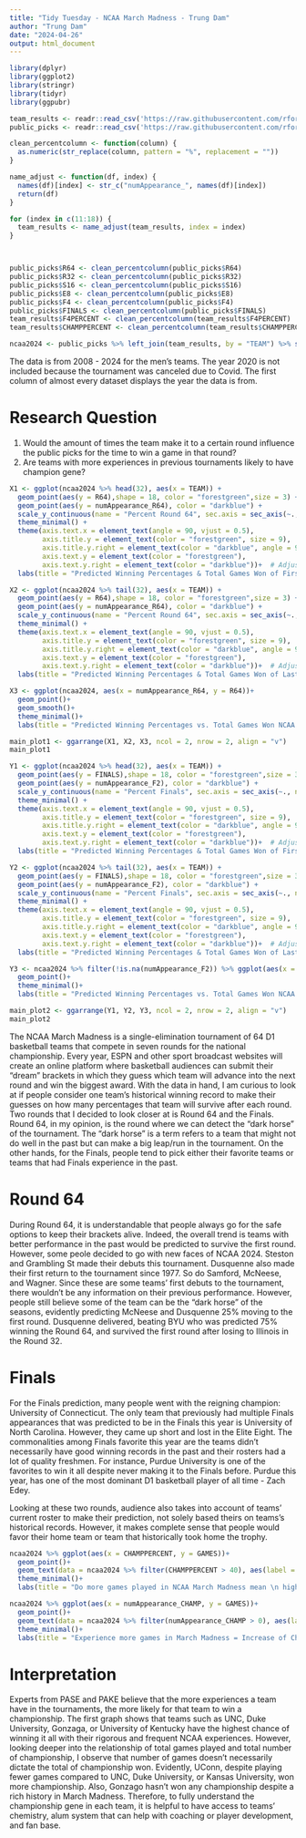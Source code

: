 ```yaml
---
title: "Tidy Tuesday - NCAA March Madness - Trung Dam"
author: "Trung Dam"
date: "2024-04-26"
output: html_document
---
```


```r
library(dplyr)
library(ggplot2)
library(stringr)
library(tidyr)
library(ggpubr)
```

```r
team_results <- readr::read_csv('https://raw.githubusercontent.com/rfordatascience/tidytuesday/master/data/2024/2024-03-26/team-results.csv')
public_picks <- readr::read_csv('https://raw.githubusercontent.com/rfordatascience/tidytuesday/master/data/2024/2024-03-26/public-picks.csv')

clean_percentcolumn <- function(column) {
  as.numeric(str_replace(column, pattern = "%", replacement = ""))
}

name_adjust <- function(df, index) {
  names(df)[index] <- str_c("numAppearance_", names(df)[index])
  return(df)
}

for (index in c(11:18)) {
  team_results <- name_adjust(team_results, index = index)
}



public_picks$R64 <- clean_percentcolumn(public_picks$R64)
public_picks$R32 <- clean_percentcolumn(public_picks$R32)
public_picks$S16 <- clean_percentcolumn(public_picks$S16)
public_picks$E8 <- clean_percentcolumn(public_picks$E8)
public_picks$F4 <- clean_percentcolumn(public_picks$F4)
public_picks$FINALS <- clean_percentcolumn(public_picks$FINALS)
team_results$F4PERCENT <- clean_percentcolumn(team_results$F4PERCENT)
team_results$CHAMPPERCENT <- clean_percentcolumn(team_results$CHAMPPERCENT)

ncaa2024 <- public_picks %>% left_join(team_results, by = "TEAM") %>% select(! c(YEAR,TEAMNO,TEAMID))
```

The data is from 2008 - 2024 for the men's teams. The year 2020 is not included because the tournament was canceled due to Covid. The first column of almost every dataset displays the year the data is from.

# Research Question
1. Would the amount of times the team make it to a certain round influence the public picks for the time to win a game in that round?
2. Are teams with more experiences in previous tournaments likely to have champion gene? 

```r
X1 <- ggplot(ncaa2024 %>% head(32), aes(x = TEAM)) +
  geom_point(aes(y = R64),shape = 18, color = "forestgreen",size = 3) + 
  geom_point(aes(y = numAppearance_R64), color = "darkblue") +   
  scale_y_continuous(name = "Percent Round 64", sec.axis = sec_axis(~., name = "Total Appearances in Round 64")) +  
  theme_minimal() +
  theme(axis.text.x = element_text(angle = 90, vjust = 0.5),
        axis.title.y = element_text(color = "forestgreen", size = 9),
        axis.title.y.right = element_text(color = "darkblue", angle = 90),
        axis.text.y = element_text(color = "forestgreen"),
        axis.text.y.right = element_text(color = "darkblue"))+  # Adjust plot theme if needed
  labs(title = "Predicted Winning Percentages & Total Games Won of First 32 teams NCAA 2024 Rounds 64")

X2 <- ggplot(ncaa2024 %>% tail(32), aes(x = TEAM)) +
  geom_point(aes(y = R64),shape = 18, color = "forestgreen",size = 3) + 
  geom_point(aes(y = numAppearance_R64), color = "darkblue") +   
  scale_y_continuous(name = "Percent Round 64", sec.axis = sec_axis(~., name = "Total Appearances in Round 64")) +  
  theme_minimal() +
  theme(axis.text.x = element_text(angle = 90, vjust = 0.5),
        axis.title.y = element_text(color = "forestgreen", size = 9),
        axis.title.y.right = element_text(color = "darkblue", angle = 90),
        axis.text.y = element_text(color = "forestgreen"),
        axis.text.y.right = element_text(color = "darkblue"))+  # Adjust plot theme if needed
  labs(title = "Predicted Winning Percentages & Total Games Won of Last 32 teams NCAA 2024 Rounds 64")

X3 <- ggplot(ncaa2024, aes(x = numAppearance_R64, y = R64))+
  geom_point()+
  geom_smooth()+
  theme_minimal()+
  labs(title = "Predicted Winning Percentages vs. Total Games Won NCAA 2024 Rounds 64", y = "Percent Round 64", x = "Total Appearances in Round 64")

main_plot1 <- ggarrange(X1, X2, X3, ncol = 2, nrow = 2, align = "v")
main_plot1

Y1 <- ggplot(ncaa2024 %>% head(32), aes(x = TEAM)) +
  geom_point(aes(y = FINALS),shape = 18, color = "forestgreen",size = 3) + 
  geom_point(aes(y = numAppearance_F2), color = "darkblue") +   
  scale_y_continuous(name = "Percent Finals", sec.axis = sec_axis(~., name = "Total Appearances in the Finals")) +  
  theme_minimal() +
  theme(axis.text.x = element_text(angle = 90, vjust = 0.5),
        axis.title.y = element_text(color = "forestgreen", size = 9),
        axis.title.y.right = element_text(color = "darkblue", angle = 90),
        axis.text.y = element_text(color = "forestgreen"),
        axis.text.y.right = element_text(color = "darkblue"))+  # Adjust plot theme if needed
  labs(title = "Predicted Winning Percentages & Total Games Won of First 32 teams NCAA 2024 Finals")

Y2 <- ggplot(ncaa2024 %>% tail(32), aes(x = TEAM)) +
  geom_point(aes(y = FINALS),shape = 18, color = "forestgreen",size = 3) + 
  geom_point(aes(y = numAppearance_F2), color = "darkblue") +   
  scale_y_continuous(name = "Percent Finals", sec.axis = sec_axis(~., name = "Total Appearances in the Finals")) +  
  theme_minimal() +
  theme(axis.text.x = element_text(angle = 90, vjust = 0.5),
        axis.title.y = element_text(color = "forestgreen", size = 9),
        axis.title.y.right = element_text(color = "darkblue", angle = 90),
        axis.text.y = element_text(color = "forestgreen"),
        axis.text.y.right = element_text(color = "darkblue"))+  # Adjust plot theme if needed
  labs(title = "Predicted Winning Percentages & Total Games Won of Last 32 teams NCAA 2024 Finals")

Y3 <- ncaa2024 %>% filter(!is.na(numAppearance_F2)) %>% ggplot(aes(x = numAppearance_F2, y = FINALS))+
  geom_point()+
  theme_minimal()+
  labs(title = "Predicted Winning Percentages vs. Total Games Won NCAA 2024 Finals", y = "Percent Finals", x = "Total Appearances in the Finals")

main_plot2 <- ggarrange(Y1, Y2, Y3, ncol = 2, nrow = 2, align = "v")
main_plot2
```

The NCAA March Madness is a single-elimination tournament of 64 D1 basketball teams that compete in seven rounds for the national championship. Every year, ESPN and other sport broadcast websites will create an online platform where basketball audiences can submit their "dream" brackets in which they guess which team will advance into the next round and win the biggest award. With the data in hand, I am curious to look at if people consider one team's historical winning record to make their guesses on how many percentages that team will survive after each round. Two rounds that I decided to look closer at is Round 64 and the Finals. Round 64, in my opinion, is the round where we can detect the "dark horse" of the tournament. The "dark horse" is a term refers to a team that might not do well in the past but can make a big leap/run in the tournament. On the other hands, for the Finals, people tend to pick either their favorite teams or teams that had Finals experience in the past. 

# Round 64
During Round 64, it is understandable that people always go for the safe options to keep their brackets alive. Indeed, the overall trend is teams with better performance in the past would be predicted to survive the first round. However, some peole decided to go with new faces of NCAA 2024. Steston and Grambling St made their debuts this tournament. Dusquenne also made their first return to the tournament since 1977. So do Samford, McNeese, and Wagner. Since these are some teams' first debuts to the tournament, there wouldn't be any information on their previous performance. However, people still believe some of the team can be the "dark horse" of the seasons, evidently predicting McNeese and Dusquenne 25% moving to the first round. Dusquenne delivered, beating BYU who was predicted 75% winning the Round 64, and survived the first round after losing to Illinois in the Round 32.

# Finals
For the Finals prediction, many people went with the reigning champion: University of Connecticut. The only team that previously had multiple Finals appearances that was predicted to be in the Finals this year is University of North Carolina. However, they came up short and lost in the Elite Eight. The commonalities among Finals favorite this year are the teams didn't necessarily have good winning records in the past and their rosters had a lot of quality freshmen. For instance, Purdue University is one of the favorites to win it all despite never making it to the Finals before. Purdue this year, has one of the most dominant D1 basketball player of all time - Zach Edey.

Looking at these two rounds, audience also takes into account of teams' current roster to make their prediction, not solely based theirs on teams's historical records. However, it makes complete sense that people would favor their home team or team that historically took home the trophy.

```r
ncaa2024 %>% ggplot(aes(x = CHAMPPERCENT, y = GAMES))+
  geom_point()+
  geom_text(data = ncaa2024 %>% filter(CHAMPPERCENT > 40), aes(label = TEAM), vjust = 1.5)+
  theme_minimal()+
  labs(title = "Do more games played in NCAA March Madness mean \n higher chance of winning a championship?", y ="Total of games played", x = "Likelihood of winning AT LEAST 1 championship")

ncaa2024 %>% ggplot(aes(x = numAppearance_CHAMP, y = GAMES))+
  geom_point()+
  geom_text(data = ncaa2024 %>% filter(numAppearance_CHAMP > 0), aes(label = TEAM), vjust = 1.5)+
  theme_minimal()+
  labs(title = "Experience more games in March Madness = Increase of Championship Gene?", y ="Total of games played", x = "Total of championship won")

```

# Interpretation

Experts from PASE and PAKE believe that the more experiences a team have in the tournaments, the more likely for that team to win a championship. The first graph shows that teams such as UNC, Duke University, Gonzaga, or University of Kentucky have the highest chance of winning it all with their rigorous and frequent NCAA experiences. However, looking deeper into the relationship of total games played and total number of championship, I observe that number of games doesn't necessarily dictate the total of championship won. Evidently, UConn, despite playing fewer games compared to UNC, Duke University, or Kansas University, won more championship. Also, Gonzago hasn't won any championship despite a rich history in March Madness. Therefore, to fully understand the championship gene in each team, it is helpful to have access to teams' chemistry, alum system that can help with coaching or player development, and fan base. 
